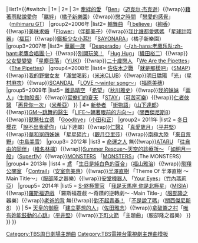 {{Navbox
| name=TBS周日劇場主題曲
| title=TBS[[周日劇場]]主題曲
|titlestyle = background:#90EE90 
|groupstyle = width:105px;background:#66FF00
| state={{{state|autocollapse}}}
| bodyclass=hlist
| above=
*[[Template:TBS周日劇場主題曲1990年代後半部|1990年代後半部]]
*[[Template:TBS周日劇場主題曲2000年代前半部|2000年代前半部]]
*[[Template:TBS周日劇場主題曲2000年代後半部|2000年代後半部]]
*[[Template:TBS周日劇場主題曲2010年代前半部|2010年代前半部]]
*[[Template:TBS周日劇場主題曲2010年代後半部|2010年代後半部]]
|abovestyle = width:105px;background:#90EE90
| group1={{#switch:{{{1}}}
| 1=1990年代後半部
| 2=2000年代前半部
| 3=2000年代後半部
| 4=2010年代前半部
| 5=2010年代後半部
}}
| list1={{#switch:{{{1}}}
| 1=
{{Navbox|child
|group1=1995年
|list1= 
*[[カミさんの悪口#カミさんの悪口2|カミさんの悪口2]] 「[[わたしがイチバン!!]]」（[[神崎まき]]）
*[[きのうの敵は今日も敵]] 「[[おはよう、ファニーガール]]」（[[熊谷幸子]]）
*[[パパ・サヴァイバル]] 「[[ハートブレイク]]」（[[藤井フミヤ]]）
*[[輝け隣太郎]] 「[[2人のすべて]]」（[[唐沢寿明]]&[[樹木希林]]）
|group2=1996年
|list2= 
*[[冠婚葬祭部長]] 「[[泣けるわけがないだろう]]」（[[萩原健一]]）
*[[その気になるまで]] 「[[ホテル・カリフォルニア (曲)|ホテル・カリフォルニア]]」（[[イーグルス]]）
*[[ふたりのシーソーゲーム]] 「[[ジグソーパズル (SMILEの曲)|ジグソーパズル]]」（[[SMILE (バンド)|SMILE]]）
*[[Dear ウーマン]] 「[[さよならの瞬間]]」（[[松田聖子]]）
|group3=1997年
|list3= 
*[[メロディ (テレビドラマ)|メロディ]] 「[[スカーレット (スピッツの曲)|スカーレット]]」（[[スピッツ (バンド)|スピッツ]]）
*[[理想の上司]] 「[[さよなら青春]]」（[[JEHO]]）
*[[オトナの男]] 「[[大丈夫 (古内東子の曲)|大丈夫]]」（[[古内東子]]）
*[[ベストパートナー]] 「[[あの日のように]]」（[[矢沢永吉]]）
|group4=1998年
|list4= 
*[[まかせてダーリン (テレビドラマ)|まかせてダーリン]] 「[[リズム/帰ろう 〜you are my place〜|リズム]]」（[[石井竜也]] featuring [[オルケスタ・デ・ラ・ルス|NORA]]）
*[[カミさんなんかこわくない]] 「[[カム・フライ・ウィズ・ミー|COME FLY WITH ME]]」（[[フランク・シナトラ]]）
*[[海まで5分]] 「[[海まで5分 (森高千里の曲)|海まで5分]]」（[[森高千里]]）
*[[なにさまっ!]] 「[[ぼくたちの日々]]」（[[スガシカオ]]）
|group5=1999年
|list5= 
*[[サラリーマン金太郎 (高橋克典のテレビドラマ)|サラリーマン金太郎]] 「[[希望の鐘が鳴る朝に]]」（[[THE ALFEE]]）
*[[グッドニュース (テレビドラマ)|グッドニュース]] 「[[NOBODY IS PERFECT]]」（[[布袋寅泰]]）
*[[ザ・ドクター]] 「[[翼 (BIIRの曲)|翼]]」（[[BIIR]]）
*[[ヤマダ一家の辛抱]] 「[[GOLDFINGER '99]]」（[[郷ひろみ]]）
}}
| 2=
{{Navbox|child
 |group1=2000年
 |list1= 
*[[ビューティフルライフ]] 「[[今夜月の見える丘に]]」（[[B'z]]）
*[[サラリーマン金太郎 (高橋克典のテレビドラマ)|サラリーマン金太郎2]] 「[[キズナ (織田哲郎の曲)|キズナ]]」（[[織田哲郎]]）
*[[催眠 (テレビドラマ)|催眠]] 「[[迷路 (Tina)|迷路]]」（[[Tina]]）
*[[オヤジぃ。]] 「[[さよなら 大好きな人]]」（[[花*花]]） 
 |group2=2001年
 |list2= 
*[[白い影]] 「[[真夜中のナイチンゲール]]」（[[竹内まりや]]）
*[[Love Story (テレビドラマ)|Love Story]] 「[[遥か (スピッツの曲)|遥か]]」（[[スピッツ (バンド)|スピッツ]]）
*[[恋がしたい恋がしたい恋がしたい]] 「[[レインボウ・コネクション]]」（[[カーペンターズ]]）
*[[ガッコの先生]] 「[[Hey! みんな元気かい?]]」（[[KinKi Kids]]） 
 |group3=2002年
 |list3= 
*[[サラリーマン金太郎 (高橋克典のテレビドラマ)|サラリーマン金太郎3]] 「[[熱くなれ! (高橋克典)|熱くなれ!]]」（[[高橋克典]]）
*[[ヨイショの男]] 「[[ヨイショ!'02～日本の皆さんホメていきまショー～]]」（[[ジャニーズ関連企画ユニット#MATCHY with O.A.I|MATCHY with O.A.I]]）
*[[太陽の季節#テレビドラマ|太陽の季節]] 「[[Hatachi|キ・セ・キ]]」（[[滝沢秀明]]） 
*[[おとうさん (テレビドラマ)|おとうさん]] 「[[クローバー (cuneの曲)|クローバー]]」（[[cune]]） 
 |group4=2003年
 |list4= 
*[[GOOD LUCK!!]] 「[[RIDE ON TIME]]」（[[山下達郎]]）
*[[笑顔の法則]] 「[[眠レナイ夜ハ眠ラナイ夢ヲ]]」（[[柴咲コウ]]）
*[[元カレ]] 「[[薄荷キャンディー]]」（KinKi Kids）
*[[末っ子長男姉三人]] 「[[愛が呼ぶほうへ]]」（[[ポルノグラフィティ]]） 
 |group5=2004年
 |list5= 
*[[砂の器#テレビドラマ|砂の器]] 「[[やさしいキスをして]]」（[[DREAMS COME TRUE]]）
*[[オレンジデイズ]] 「[[Sign (Mr.Childrenの曲)|Sign]]」（[[Mr.Children]]）
*[[逃亡者 RUNAWAY]] 「[[時の舟]]」（[[松たか子]]）
*[[夫婦。]] 「[[あなたが好きで～04年シングル・ヴァージョン]]」（[[森山良子]]）
}}
| 3=
{{Navbox|child
|group1=2005年
|list1= {{Nowrap begin}}[[M之悲劇]] 「[[Night and Day]]」（[[Sister Q]]）{{!wrap}}[[牽絆的愛]] 「[[Ben]]」（[[迈克尔·杰克逊]]）{{!wrap}}[[藉著雨點說愛你]] 「[[羈絆 (橘子新樂園單曲)|羈絆]]」（[[橘子新樂園]]）{{!wrap}}[[戀之時間]] 「[[戀愛的感覺/YES|戀愛的感覺]]」（[[mihimaru GT]]）{{Nowrap end}}
|group2=2006年
|list2= {{Nowrap begin}}[[輪舞曲 (電視劇)|輪舞曲]] 「[[I believe (絢香單曲)|I believe]]」（[[絢香]]）{{!wrap}}[[美味求婚]] 「[[Flower (伴都美子)|Flower]]」（[[伴都美子]]）{{!wrap}}[[我比誰都愛媽媽]] 「[[星球計時器]]」（[[福耳]]）{{!wrap}}[[鐵板少女小茜!!]] 「[[SAYONARA (橘子新樂園單曲)|SAYONARA]]」（橘子新樂園）{{Nowrap end}}
|group3=2007年
|list3= {{Nowrap begin}}[[華麗一族]] 「[[不逞之徒|Desperado]]」（[[老鹰乐队|-{zh-hans:老鹰乐队;zh-hant:老鷹合唱團;}-]]）{{!wrap}}[[別開玩笑！]] 「[[Hug,Hug]]」（[[織田裕二]]）{{!wrap}}[[父女變變變]] 「[[星塵日落]]」（[[YUKI (歌手)|YUKI]]）{{!wrap}}[[二十歲戀人]] 「[[We Are the Pipettes]]」（[[The Pipettes]]）{{Nowrap end}}
|group4=2008年
|list4= {{Nowrap begin}}[[佐佐木之戰]] 「[[就是那樣吧/White Message|就是那樣吧]]」（[[SMAP]]）{{!wrap}}[[我的野蠻女友 (日本電視劇)|我的野蠻女友]] 「[[滿堂喝彩]]」（[[米米CLUB]]）{{!wrap}}[[明日驕陽]] 「[[光 (星村麻衣單曲)|光]]」（[[星村麻衣]]）{{!wrap}}[[SCANDAL (電視劇)|SCANDAL]] 「[[LOVE 〜winter song〜]]」（[[福原美穗]]）{{Nowrap end}}
|group5=2009年
|list5= {{Nowrap begin}}[[離島晴空]] 「[[希望 (秋川雅史單曲)|希望]]」（[[秋川雅史]]）{{!wrap}}[[我的妹妹]] 「[[兩人 (生物股長單曲)|兩人]]」（[[生物股長]]）{{!wrap}}[[官僚们的夏天]] 「[[STAY (可苦可樂單曲)|STAY]]」（[[可苦可樂]]）{{!wrap}}[[仁者俠醫]] 「[[再見你一次]]」（[[MISIA|米希亞]]）{{Nowrap end}}
}}
| 4=
{{Navbox|child
|group1= 2010年
|list1= {{Nowrap begin}}[[代書萬萬歲！！ ]] 「[[Troublemaker]]」（[[嵐]]）{{!wrap}}[[新參者]] 「[[街物語]]」（[[山下達郎]]）{{!wrap}}[[GM～跳舞的醫生]] 「[[LIFE～朝著眼前的方向～]]」（[[關西傑尼斯8]]）{{!wrap}}[[獸醫杜立德]] 「[[Goodbye]]」（[[小田和正]]）{{Nowrap end}}
|group2= 2011年
|list2 = {{Nowrap begin}}[[冬日櫻花]] 「[[說不出我愛你]]」（山下達郎）{{!wrap}}[[仁醫|仁醫2]] 「[[真愛歲月]]」（[[平井堅]]）{{!wrap}}[[華和家四姊妹]] 「[[星星碎片]]」（[[觀月亞里莎]]）{{!wrap}}[[南極大陸 (電視劇)|南極大陸]] 「[[來自荒野]]」（[[中島美雪]]）{{Nowrap end}}
|group3= 2012年
|list3 = {{Nowrap begin}}[[命運之人]] 無{{!wrap}}[[ATARU]] 「[[往自由的同伴]]」（[[椎名林檎]]）{{!wrap}}[[Summer Rescue～天空的診療所～]] 「[[如明月一般/The Bird Without Wings|如明月一般]]」（[[Superfly]]）{{!wrap}}[[MONSTERS]] 「[[MONSTERS (歌曲)|MONSTERS]]」（The MONSTERS）{{Nowrap end}}
|group4= 2013年
|list4 = {{Nowrap begin}}[[鳶 (小說)|鳶]] 「[[生日是純白色的百合/Get the groove|生日是純白色的百合]]」（[[福山雅治]]）{{!wrap}}[[飛翔公關室]] 「[[Contrail]]」（[[安室奈美惠]]）{{!wrap}}[[半澤直樹]] 「Theme Of 半澤直樹 〜Main Title〜」（[[服部隆之]]器樂）{{!wrap}}[[安堂機器人]] 「[[Your Eyes (竹內瑪莉亞)|Your Eyes]]」（[[竹內瑪莉亞]]）{{Nowrap end}}
|group5= 2014年
|list5 = {{Nowrap begin}}[[S-終極警官]] 「[[我是天馬座 你是北極星]]」（[[MISIA]]）{{!wrap}}[[羅斯福遊戲]] 「羅斯福遊戲 〜奇蹟的逆轉劇〜 -Main Title-」（[[服部隆之]]器樂）{{!wrap}}[[老爸的背]] 無{{!wrap}}[[對不起青春！]] 「[[不是說了嗎/CloveR|不是說了嗎]]」（[[關西傑尼斯8]]）{{Nowrap end}}
}}
| 5=
{{Navbox|child
|group1= 2015年
|list1={{Nowrap begin}}[[流星休旅車]] 「[[世上充滿討厭的事]]」（[[南方之星]]）{{!wrap}}[[天皇的御廚]] 「[[建立夢想的人]]」（[[佐田雅志]]）{{!wrap}}[[拿破崙之村]]「[[唯有妳能鼓動的心跳]]」（[[平井堅]]）{{!wrap}}[[下町火箭]] 「主題曲」（服部隆之器樂）{{Nowrap end}}
}} 
}}
}}<noinclude>
{{Collapsible option}}
{{Documentation|content=
===使用方法===
{{Tlx|TBS周日劇場主題曲|1990年代後半部／2000年代前半部／2000年代後半部／2010年代前半部／2010年代後半部}}
}}
[[Category:TBS周日劇場主題曲]][[Category:TBS電視台電視劇主題曲模板]]</noinclude>